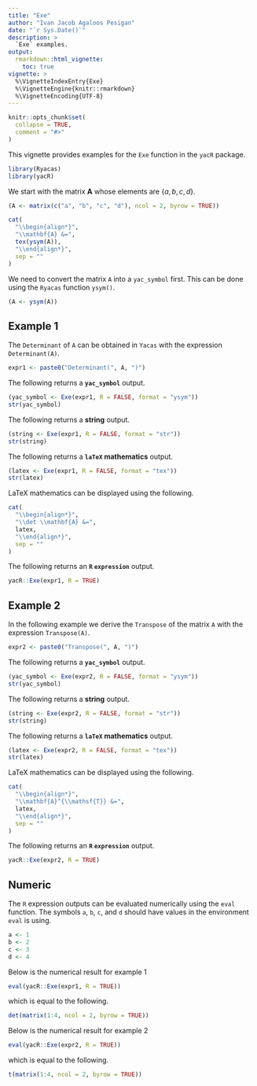 ```yaml
---
title: "Exe"
author: "Ivan Jacob Agaloos Pesigan"
date: "`r Sys.Date()`"
description: >
  `Exe` examples.
output:
  rmarkdown::html_vignette:
    toc: true
vignette: >
  %\VignetteIndexEntry{Exe}
  %\VignetteEngine{knitr::rmarkdown}
  %\VignetteEncoding{UTF-8}
---
```


```r
knitr::opts_chunk$set(
  collapse = TRUE,
  comment = "#>"
)
```

This vignette provides examples for the `Exe` function in the `yacR` package.

```r
library(Ryacas)
library(yacR)
```

We start with the matrix $\mathbf{A}$ whose elements are
$\left\{ a, b, c, d \right\}$.


```r
(A <- matrix(c("a", "b", "c", "d"), ncol = 2, byrow = TRUE))
```

```r
cat(
  "\\begin{align*}",
  "\\mathbf{A} &=",
  tex(ysym(A)),
  "\\end{align*}",
  sep = ""
)
```

We need to convert the matrix `A` into a `yac_symbol` first.
This can be done using the `Ryacas` function `ysym()`.

```r
(A <- ysym(A))
```

## Example 1

The `Determinant` of `A` can be obtained in `Yacas`
with the expression `Determinant(A)`.

```r
expr1 <- paste0("Determinant(", A, ")")
```

The following returns a **`yac_symbol`** output.

```r
(yac_symbol <- Exe(expr1, R = FALSE, format = "ysym"))
str(yac_symbol)
```

The following returns a **string** output.

```r
(string <- Exe(expr1, R = FALSE, format = "str"))
str(string)
```

The following returns a **`laTeX` mathematics** output.

```r
(latex <- Exe(expr1, R = FALSE, format = "tex"))
str(latex)
```

LaTeX mathematics can be displayed using the following.

```r
cat(
  "\\begin{align*}",
  "\\det \\mathbf{A} &=",
  latex,
  "\\end{align*}",
  sep = ""
)
```

The following returns an **`R` `expression`** output.

```r
yacR::Exe(expr1, R = TRUE)
```

## Example 2

In the following example we derive the `Transpose` of the matrix `A`
with the expression `Transpose(A)`.

```r
expr2 <- paste0("Transpose(", A, ")")
```

The following returns a **`yac_symbol`** output.

```r
(yac_symbol <- Exe(expr2, R = FALSE, format = "ysym"))
str(yac_symbol)
```

The following returns a **string** output.

```r
(string <- Exe(expr2, R = FALSE, format = "str"))
str(string)
```

The following returns a **`laTeX` mathematics** output.

```r
(latex <- Exe(expr2, R = FALSE, format = "tex"))
str(latex)
```

LaTeX mathematics can be displayed using the following.

```r
cat(
  "\\begin{align*}",
  "\\mathbf{A}^{\\mathsf{T}} &=",
  latex,
  "\\end{align*}",
  sep = ""
)
```

The following returns an **`R` `expression`** output.

```r
yacR::Exe(expr2, R = TRUE)
```

## Numeric

The `R` expression outputs can be evaluated numerically using the `eval` function.
The symbols `a`, `b`, `c`, and `d`
should have values in the environment `eval` is using.

```r
a <- 1
b <- 2
c <- 3
d <- 4
```

Below is the numerical result for example 1
```r
eval(yacR::Exe(expr1, R = TRUE))
```

which is equal to the following.

```r
det(matrix(1:4, ncol = 2, byrow = TRUE))
```

Below is the numerical result for example 2

```r
eval(yacR::Exe(expr2, R = TRUE))
```

which is equal to the following.

```r
t(matrix(1:4, ncol = 2, byrow = TRUE))
```
